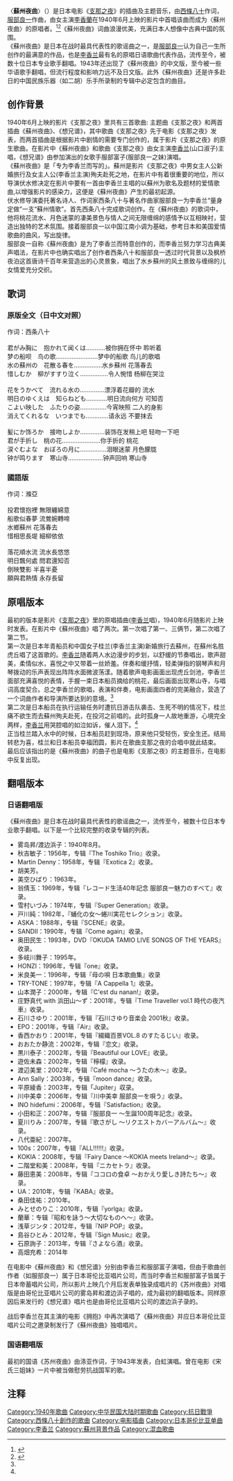{{NoteTA
|G1=Music
}}
{{Infobox song
| name          = 蘇州夜曲
| original_name = {{lang|ja|「そしゅうやきょく」}}
| released      = {{start date|1940|06}}
| language      = [[日語|日語]]
| length        = <!-- {{Duration|m=MM|s=SS}} -->
| writer        = 西条八十
| composer      = 服部良一
}}

〈'''蘇州夜曲'''〉（{{lang-ja|「そしゅうやきょく」}}）是日本电影《[[支那之夜_(電影)|支那之夜]]》的插曲及主题音乐，由[[西條八十|西條八十]]作词，[[服部良一|服部良一]]作曲，由女主演[[李香蘭|李香蘭]]在1940年6月上映的影片中首唱该曲而成为〈蘇州夜曲〉的原唱者。<ref name=S1>{{cite web|url=https://www.youtube.com/watch?v=w0ht7Wkkc3s|title=Soshu Yakyoku 蘇州夜曲 1 - 李香蘭－YouTube|access-date=2018-02-02|archive-date=2019-01-12|archive-url=https://web.archive.org/web/20190112154858/https://www.youtube.com/watch?v=w0ht7Wkkc3s|dead-url=no}}</ref><ref name=S2>{{cite web|url=https://www.youtube.com/watch?v=jwQjPFuMWp4|title=Soshu Yakyoku 蘇州夜曲 2 - 李香蘭－YouTube}}</ref>《蘇州夜曲》词曲浪漫优美，充满日本人想像中古典中国的氛围。<br>

《蘇州夜曲》是日本在战时最具代表性的歌谣曲之一，是[[服部良一|服部良一]]认为自己一生所创作的最满意的作品，也是[[李香兰|李香兰]]最有名的原唱日语歌曲代表作品，流传至今，被数十位日本专业歌手翻唱。1943年还出现了《蘇州夜曲》的中文版，至今被一些华语歌手翻唱，但流行程度和影响力远不及日文版。此外《蘇州夜曲》还是许多赴日的中国民族乐器（如二胡）乐手所录制的专辑中必定包含的曲目。

== 创作背景 ==
1940年6月上映的影片《支那之夜》里共有三首歌曲: 主题曲《支那之夜》和两首插曲《蘇州夜曲》、《想兄谱》，其中歌曲《支那之夜》先于电影《支那之夜》发表，而两首插曲是根据影片中剧情的需要专门创作的，属于影片《支那之夜》的原生歌曲。在影片中《蘇州夜曲》和歌曲《支那之夜》由女主演[[李香兰|李香兰]](山口淑子)主唱，《想兄谱》由参加演出的女歌手服部富子(服部良一之妹)演唱。<br>

《蘇州夜曲》是「专为李香兰而写的」。蘇州是影片《支那之夜》中男女主人公新婚旅行及女主人公(李香兰主演)殉夫赴死之地，在影片中有着很重要的地位，所以导演伏水修决定在影片中要有一首由李香兰主唱的以蘇州为歌名及题材的爱情歌曲,以增强影片的感染力，这便是《蘇州夜曲》产生的最初起源。<br>

伏水修导演委托著名诗人、作词家西条八十与著名作曲家服部良一为李香兰“量身定做”一支“蘇州情歌”。首先西条八十完成歌词创作。在《蘇州夜曲》的歌词中，他将桃花流水、月色迷蒙的凄美景色与情人之间无限缠绵的感情予以互相映衬，营造出独特的艺术氛围。接着服部良一以中国江南小调为基础，参考日本和美国爱情歌曲的曲风，写出旋律。<br>

服部良一自称《蘇州夜曲》是为了李香兰而特意创作的，而李香兰努力学习古典美声唱法，在影片中也确实唱出了创作者西条八十和服部良一透过时代背景以及枫桥夜泊这首唐诗千百年来营造出的心灵景象，唱出了水乡蘇州的风土景致与缠绵的儿女情爱充分交织。

== 歌词 ==
=== 原版全文（日中文对照）===
作词：西条八十<br><br>
君がみ胸に　抱かれて闻くは...........被你拥在怀中 聆听着<br>
梦の船呗　鸟の歌........................梦中的船歌 鸟儿的歌唱<br>
水の蘇州の　花散る春を................水乡蘇州 花落春去<br>
惜しむか　柳がすすり泣く................令人惋惜 杨柳在哭泣<br><br>
花をうかべて　流れる水の..............漂浮着花瓣的 流水<br>
明日のゆくえは　知らねども............明日流向何方 可知否<br>
こよい映した　ふたりの姿...............今宵映照 二人的身影<br>
消えてくれるな　いつまでも.............请永远 不要抹去<br><br>
髪にか饰ろか　接吻しよか..............装饰在发稍上吧 轻吻一下吧<br>
君が手折し　桃の花......................你手折的 桃花<br>
涙ぐむよな　おぼろの月に...............泪眼迷蒙 月色朦胧<br>
钟が鸣ります　寒山寺....................钟声回响 寒山寺

===國語版===
作词：滌亞<br><br>
投君懷抱裡 無限纏綿意<br>
船歌似春夢 流鶯婉轉啼<br>
水鄉蘇州 花落春去<br>
惜相思長堤 細柳依依<br><br>
落花順水流 流水長悠悠<br>
明日飄何處 問君還知否<br>
倒映雙影 半喜半憂<br>
願與君熱情 永存長留

== 原唱版本 ==

最初的版本是影片《[[支那之夜_(電影)|支那之夜]]》里的原唱插曲([[李香兰|李香兰]]唱)，1940年6月随影片上映时发表。在影片中《蘇州夜曲》唱了两次。第一次唱了第一、三俩节，第二次唱了第二节。<br>

第一次是日本年青船员和中国女子桂兰(李香兰主演)新婚旅行去蘇州，在蘇州名胜虎丘唱了这首歌的。[[李香兰|李香兰]]随着两人水边漫步的步划，以舒缓的节奏唱出，歌声甜美，柔情似水，喜悦之中又带着一丝娇羞。伴奏和缓抒情，轻柔弹指的钢琴声和月琴拨动的乐声表现出阵阵水面微波荡漾。随着歌声电影画面出现虎丘剑池，李香兰面部充满喜悦的表情，手握一束日本船员摘给的桃花，最后画面出现寒山寺，与唱词高度契合。总之李香兰的歌唱，表演和伴奏，电影画面四者的完美融合，营造了一个词曲作者和导演所要达到的意境。<ref name=S1/><br>

第二次是日本船员在执行运输任务时遭抗日游击队袭击、生死不明的情况下，桂兰痛不欲生而去蘇州殉夫赴死，在投河之前唱的。此时孤身一人故地重游，心境完全两样，[[李香兰|李香兰]]用哭腔唱的如泣如诉，催人泪下。<ref name=S2/><br>

正当桂兰踏入水中的时候，日本船员赶到现场，原来他只受轻伤，安全生还。结局转悲为喜，桂兰和日本船员幸福团圆，影片在歌曲支那之夜的合唱中就此结束。<br>

最后应该指出的是《蘇州夜曲》的曲子也是电影《支那之夜》的主题音乐，在电影中反复出现。

==翻唱版本==
===日语翻唱版===
《蘇州夜曲》是日本在战时最具代表性的歌谣曲之一，流传至今，被数十位日本专业歌手翻唱。以下是一个比较完整的收录专辑的列表。
* 雾岛昇/渡边浜子：1940年8月。
* 秋吉敏子：1956年，专辑『The Toshiko Trio』收录。
* Martin Denny：1958年，专辑『Exotica 2』收录。
* 胡美芳。
* 美空ひばり：1963年。
* 翁倩玉：1969年，专辑『レコード生活40年記念 服部良一魅力のすべて』收录。
* 雪村いづみ：1974年，专辑『Super Generation』收录。
* 戸川純：1982年，『蛹化の女～蜷川実花セレクション』收录。
* ASKA：1988年，专辑『SCENE』收录。
* SANDII：1990年，专辑『Come again』收录。
* 奥田民生：1993年，DVD『OKUDA TAMIO LIVE SONGS OF THE YEARS』收录。
* 多岐川舞子：1995年。
* HONZI：1996年，专辑『one』收录。
* 米良美一：1996年，专辑『母の唄 日本歌曲集』收录
* TRY-TONE：1997年，专辑『A Cappella 1』收录。
* 山本潤子：2000年，专辑『C'est du nanan!』收录。
* 庄野真代 with 浜田山～ず：2001年，专辑『Time Traveller vol.1 時代の夜汽車』收录。
* 石川さゆり：2001年，专辑『石川さゆり音楽会 2001秋』收录。
* EPO：2001年，专辑『Air』收录。
* 香西かおり：2001年，专辑『綴織百景VOL.8 のすたるじい』收录。
* おおたか静流：2002年，专辑『恋文』收录。
* 黒川泰子：2002年，专辑『Beautiful our LOVE』收录。
* 遊佐未森：2002年，专辑『檸檬』收录。
* 渡辺美里：2002年，专辑『Café mocha 〜うたの木〜』收录。
* Ann Sally：2003年，专辑『moon dance』收录。
* 平原綾香：2003年，专辑「Jupiter」収录。
* 川中美幸：2006年，专辑『川中美幸 服部良一を唄う』收录。
* INO hidefumi：2006年，专辑『Satisfaction』收录。
* 小田和正：2007年，专辑『服部良一 〜生誕100周年記念』收录。
* 夏川りみ：2007年，专辑『歌さがし 〜リクエストカバーアルバム〜』收录。
* 八代亜紀：2007年。
* 100s：2007年，专辑『ALL!!!!!!』收录。
* KOKIA：2008年，专辑『Fairy Dance 〜KOKIA meets Ireland〜』收录。
* 二階堂和美：2008年，专辑『ニカセトラ』收录。
* 藤田恵美：2008年，专辑『ココロの食卓 〜おかえり愛しき詩たち〜』收录。
* UA：2010年，专辑『KABA』收录。
* 桑田佳祐：2010年。
* みとせのりこ：2010年，专辑『yorlga』收录。
* 蘭華：专辑『昭和を詠う〜大切なものへ〜』收录。
* 浅草ジンタ：2012年，专辑『NIP POP』收录。
* 島谷ひとみ：2012年，专辑『Sign Music』收录。
* 石原詢子：2013年，专辑『さよなら酒』收录。
* 高畑充希：2014年

在电影中《蘇州夜曲》和《想兄谱》分别由李香兰和服部富子演唱，但由于歌曲创作者（如服部良一）属于日本哥伦比亚唱片公司，而当时李香兰和服部富子皆属于日本帝蓄唱片公司，所以影片上映几个月后发表单独录成唱片的《苏州夜曲》对唱版是由哥伦比亚唱片公司的雾岛昇和渡边浜子唱的，成为最初的翻唱版本。同样原因后来发行的《想兄谱》唱片也是由哥伦比亚唱片公司的渡边浜子录的。

战后李香兰在其主演的电影《拥抱》中再次演唱了《蘇州夜曲》并应日本哥伦比亚唱片公司之邀录制发行了《蘇州夜曲》独唱唱片。

===国语翻唱版===
最初的国语《苏州夜曲》由涤亚作词，于1943年发表，白虹演唱。曾在电影《宋氏三姐妹》一片中被当做慰劳抗战国军的歌。

== 注释==
{{Reflist}}

[[Category:1940年歌曲|Category:1940年歌曲]]
[[Category:中华民国大陆时期歌曲|Category:中华民国大陆时期歌曲]]
[[Category:抗日戰爭|Category:抗日戰爭]]
[[Category:西條八十創作的歌曲|Category:西條八十創作的歌曲]]
[[Category:电影插曲|Category:电影插曲]]
[[Category:日本哥伦比亚单曲|Category:日本哥伦比亚单曲]]
[[Category:李香兰|Category:李香兰]]
[[Category:蘇州背景作品|Category:蘇州背景作品]]
[[Category:混血歌曲|Category:混血歌曲]]